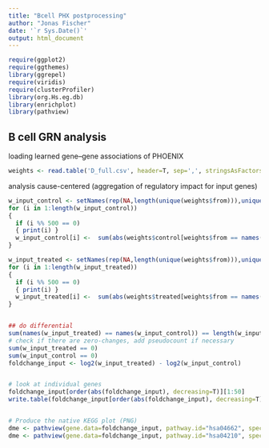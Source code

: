 ```yaml
---
title: "Bcell PHX postprocessing"
author: "Jonas Fischer"
date: '`r Sys.Date()`'
output: html_document
---
```


```r
require(ggplot2)
require(ggthemes)
library(ggrepel)
require(viridis)
require(clusterProfiler)
library(org.Hs.eg.db)
library(enrichplot)
library(pathview)
```

## B cell GRN analysis

loading learned gene--gene associations of PHOENIX

```r
weights <- read.table('D_full.csv', header=T, sep=',', stringsAsFactors=T)
```

analysis cause-centered (aggregation of regulatory impact for input genes)

```r

w_input_control <- setNames(rep(NA,length(unique(weights$from))),unique(weights$from))
for (i in 1:length(w_input_control))
{
  if (i %% 500 == 0)
  { print(i) }
  w_input_control[i] <-  sum(abs(weights$control[weights$from == names(w_input_control)[i]]))
}

w_input_treated <- setNames(rep(NA,length(unique(weights$from))),unique(weights$from))
for (i in 1:length(w_input_treated))
{
  if (i %% 500 == 0)
  { print(i) }
  w_input_treated[i] <-  sum(abs(weights$treated[weights$from == names(w_input_treated)[i]]))
}


## do differential
sum(names(w_input_treated) == names(w_input_control)) == length(w_input_control)
# check if there are zero-changes, add pseudocount if necessary
sum(w_input_treated == 0)
sum(w_input_control == 0)
foldchange_input <- log2(w_input_treated) - log2(w_input_control)


# look at individual genes
foldchange_input[order(abs(foldchange_input), decreasing=T)][1:50]
write.table(foldchange_input[order(abs(foldchange_input), decreasing=T)][1:50], file='top50_diff_log2fold.tsv', sep='\t', col.names = F, quote=F)


# Produce the native KEGG plot (PNG)
dme <- pathview(gene.data=foldchange_input, pathway.id="hsa04662", species = 'hsa') # B cell receptor signaling
dme <- pathview(gene.data=foldchange_input, pathway.id="hsa04210", species = 'hsa') # Apoptosis

```
